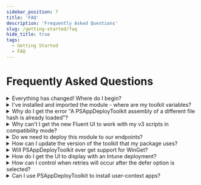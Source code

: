 ```yaml
---
sidebar_position: 7
title: 'FAQ'
description: 'Frequently Asked Questions'
slug: /getting-started/faq
hide_title: true
tags:
  - Getting Started
  - FAQ
---
```


# Frequently Asked Questions

<details>
  <summary>Everything has changed! Where do I begin?</summary>

  Some useful links to get you started:

  - [Changes in v4](../getting-started/changes-in-v4.mdx)
  - [v4 Function Mapping](../reference/v4-function-mapping.mdx)
  - [Migrating from v3](../getting-started/migrating-from-v3.mdx)

</details>

<details>
  <summary>I've installed and imported the module - where are my toolkit variables?</summary>

  Environment variables are not available until you have either opened an ADTSession or called the [Export-ADTEnvironmentTableToSessionState](../reference/functions/Export-ADTEnvironmentTableToSessionState.mdx) command.

  This is handled automatically within the deployment script.

  Variables specific to a particular deployment, such as `$appName` and `$appVersion`, are now stored in the [$adtSession](../reference/adtsession-object.mdx) object.

  For details, see the [Variables](../reference/variables.mdx) page.
</details>

<details>
  <summary>Why do I get the error "A PSAppDeployToolkit assembly of a different file hash is already loaded"?</summary>

  Once DLLs are loaded into PowerShell, they cannot be unloaded. If the module detects that a mismatching version has already been imported in the current PowerShell session, this error is thrown.

  Restart PowerShell, or use a separate shell for testing your deployment. You can also prevent this by making sure your installed version of the module and your application package are on the same latest version.
</details>

<details>
  <summary>Why can't I get the new Fluent UI to work with my v3 scripts in compatibility mode?</summary>

  The new Fluent UI has additional parameters, such as SubTitle, which are not part of the Classic UI.

  For full compatibility with v3 scripts, only the Classic UI is enabled in compatibility mode.
</details>

<details>
  <summary>Do we need to deploy this module to our endpoints?</summary>

  It is not required, as a copy of the module is included in the deployment template we provide for download (or that you can generate using the `New-ADTTemplate` command).

  However, you also have the option to remove the PSAppDeployToolkit folder from this template and pre-install the module on each device.

  **Pros**:
  - Packages are smaller and faster to download.
  - Updating the module means all packages get the latest updates and UI improvements.

  **Cons**:
  - You must figure out how to deploy the module to all devices before any packages that depend on the module run.
  - There is a risk in running a previously tested deployment against a newer module version if it was not tested against it, due to potential bugs or breaking changes.

</details>

<details>
  <summary>How can I update the version of the toolkit that my package uses?</summary>

  To update a PSAppDeployToolkit v3 package to v4, there is a `Convert-ADTDeployment` command in the companion [PSAppDeployToolkit.Tools](https://github.com/PSAppDeployToolkit/PSAppDeployToolkit.Tools) module (see [Migrating from v3](../getting-started/migrating-from-v3) for further details).

  To update a v4 package to a newer version, because the config and asset folders are externalized, you can simply replace the PSAppDeployToolkit folder with the new version. There should be no breaking changes if you apply a patch release (for example, upgrading from 4.0.0 to 4.0.4).

  However, for major or minor upgrades (for example, 4.0 to 4.1 or 5.0), review the release notes and documentation for any necessary configuration file changes.
</details>

<details>
  <summary>Will PSAppDeployToolkit ever get support for WinGet?</summary>

  There are no immediate plans to include this directly in the toolkit, but there is a community extension that provides this functionality:

  - [GitHub](https://github.com/mjr4077au/PSAppDeployToolkit.WinGet)
  - [PSGallery](https://www.powershellgallery.com/packages/PSAppDeployToolkit.WinGet)

</details>

<details>
  <summary>How do I get the UI to display with an Intune deployment?</summary>

  This now works natively as of 4.1.0, since the UI is run as a separate process running as the user.

</details>

<details>
  <summary>How can I control when retries will occur after the defer option is selected?</summary>

  A 1602 error code is returned when the defer option is selected.

  With ConfigMgr, you could configure DeferExitCode in config.psd1 to be 1618 (Fast Retry). The Fast Retry interval is configurable via ConfigMgr policy.

  However, with Intune the fast retry period is much shorter and not configurable, meaning it will re-attempt within minutes. You can add the new `-DeferRunInterval` parameter to `Show-ADTInstallationWelcome` to abort installation if processes need to be close and the installation was recently deferred within the selected timespan.

  Scheduling a task to retry later has been discussed, but it involves multiple issues like the need to cache the package, the risk of concurrent installs, and the exit code not being reported back to Intune.
</details>

<details>
  <summary>Can I use PSAppDeployToolkit to install user-context apps?</summary>

  Yes. Ensure `RequireAdmin = $false` is configured within the `$adtSession` properties in Invoke-AppDeployToolkit.ps1. As of 4.1, the `RequireAdmin` is no longer to be found in Config.psd1.
</details>
